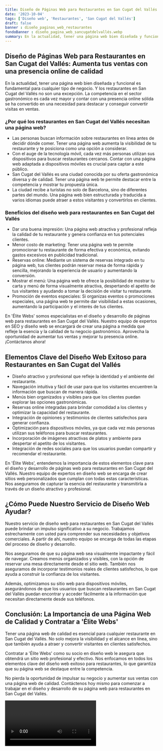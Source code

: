 ```yaml
---
title: Diseño de Páginas Web para Restaurantes en San Cugat del Vallés
date: '2023-10-04'
tags: ['Diseño web', 'Restaurantes', 'San Cugat del Vallés']
draft: false
banner : diseño_paginas_web_restaurantes
fondoBanner : diseño_pagina_web_sancugatdelvallés.webp
summary: En la actualidad, tener una página web bien diseñada y funcional es fundamental para cualquier tipo de negocio. Y los restaurantes en San Cugat del Vallés no son una excepción. La competencia en el sector gastronómico es cada vez mayor y contar con una presencia online sólida se ha convertido en una necesidad para destacar y conseguir convertir visitas en ventas.
---
```


## Diseño de Páginas Web para Restaurantes en San Cugat del Vallés: Aumenta tus ventas con una presencia online de calidad

En la actualidad, tener una página web bien diseñada y funcional es fundamental para cualquier tipo de negocio. Y los restaurantes en San Cugat del Vallés no son una excepción. La competencia en el sector gastronómico es cada vez mayor y contar con una presencia online sólida se ha convertido en una necesidad para destacar y conseguir convertir visitas en ventas.

### ¿Por qué los restaurantes en San Cugat del Vallés necesitan una página web?

- Las personas buscan información sobre restaurantes en línea antes de decidir dónde comer. Tener una página web aumenta la visibilidad de tu restaurante y te posiciona como una opción a considerar.
- Con el auge de la tecnología móvil, cada vez más personas utilizan sus dispositivos para buscar restaurantes cercanos. Contar con una página web adaptada a dispositivos móviles es crucial para captar a este público.
- San Cugat del Vallés es una ciudad conocida por su oferta gastronómica diversa y de calidad. Tener una página web te permite destacar entre la competencia y mostrar tu propuesta única.
- La ciudad recibe a turistas no solo de Barcelona, sino de diferentes partes del mundo. Una página web bien estructurada y traducida a varios idiomas puede atraer a estos visitantes y convertirlos en clientes.

### Beneficios del diseño web para restaurantes en San Cugat del Vallés

- Dar una buena impresión: Una página web atractiva y profesional refleja la calidad de tu restaurante y genera confianza en tus potenciales clientes.
- Menor costo de marketing: Tener una página web te permite promocionar tu restaurante de forma efectiva y económica, evitando gastos excesivos en publicidad tradicional.
- Reservas online: Mediante un sistema de reservas integrado en tu página web, tus clientes podrán reservar mesa de forma rápida y sencilla, mejorando la experiencia de usuario y aumentando la conversión.
- Mostrar el menú: Una página web te ofrece la posibilidad de mostrar tu carta y menú de forma visualmente atractiva, despertando el apetito de tus visitantes y ayudando a tomar la decisión de visitar tu restaurante.
- Promoción de eventos especiales: Si organizas eventos o promociones especiales, una página web te permite dar visibilidad a estas ocasiones, aumentando la participación y el interés de tus clientes.

En 'Élite Webs' somos especialistas en el diseño y desarrollo de páginas web para restaurantes en San Cugat del Vallés. Nuestro equipo de expertos en SEO y diseño web se encargará de crear una página a medida que refleje la esencia y la calidad de tu negocio gastronómico. Aprovecha la oportunidad de aumentar tus ventas y mejorar tu presencia online. ¡Contáctanos ahora!

<GifSeo />

<Cta />

## Elementos Clave del Diseño Web Exitoso para Restaurantes en San Cugat del Vallés

- Diseño atractivo y profesional que refleje la identidad y el ambiente del restaurante.
- Navegación intuitiva y fácil de usar para que los visitantes encuentren la información que buscan de manera rápida.
- Menús bien organizados y visibles para que los clientes puedan explorar las opciones gastronómicas.
- Reservas online integradas para brindar comodidad a los clientes y optimizar la capacidad del restaurante.
- Integración de opiniones y testimonios de clientes satisfechos para generar confianza.
- Optimización para dispositivos móviles, ya que cada vez más personas utilizan sus teléfonos para buscar restaurantes.
- Incorporación de imágenes atractivas de platos y ambiente para despertar el apetito de los visitantes.
- Integración de redes sociales para que los usuarios puedan compartir y recomendar el restaurante.

En 'Élite Webs', entendemos la importancia de estos elementos clave para el diseño y desarrollo de páginas web para restaurantes en San Cugat del Vallés. Nuestro equipo de expertos en diseño web se encarga de crear sitios web personalizados que cumplan con todas estas características. Nos aseguramos de capturar la esencia del restaurante y transmitirla a través de un diseño atractivo y profesional.

## ¿Cómo Puede Nuestro Servicio de Diseño Web Ayudar?

Nuestro servicio de diseño web para restaurantes en San Cugat del Vallés puede brindar un impulso significativo a su negocio. Trabajamos estrechamente con usted para comprender sus necesidades y objetivos comerciales. A partir de ahí, nuestro equipo se encarga de todas las etapas del proceso de diseño y desarrollo.

Nos aseguramos de que su página web sea visualmente impactante y fácil de navegar. Creamos menús organizados y visibles, con la opción de reservar una mesa directamente desde el sitio web. También nos aseguramos de incorporar testimonios reales de clientes satisfechos, lo que ayuda a construir la confianza de los visitantes.

Además, optimizamos su sitio web para dispositivos móviles, asegurándonos de que los usuarios que buscan restaurantes en San Cugat del Vallés puedan encontrar y acceder fácilmente a la información que necesitan directamente desde sus teléfonos.

## Conclusión: La Importancia de una Página Web de Calidad y Contratar a 'Élite Webs'

Tener una página web de calidad es esencial para cualquier restaurante en San Cugat del Vallés. No solo mejora la visibilidad y el alcance en línea, sino que también ayuda a atraer y convertir visitantes en clientes satisfechos.

Contratar a 'Élite Webs' como su socio en diseño web le asegura que obtendrá un sitio web profesional y efectivo. Nos enfocamos en todos los elementos clave del diseño web exitoso para restaurantes, lo que garantiza que su página web se destaque entre la competencia.

No pierda la oportunidad de impulsar su negocio y aumentar sus ventas con una página web de calidad. Contáctenos hoy mismo para comenzar a trabajar en el diseño y desarrollo de su página web para restaurantes en San Cugat del Vallés.

<Video />

<CtaBot job='Restaurantes' city='San Cugat del Vallés'/>

<Gmaps query='San Cugat del Vallés+españa+maps' />